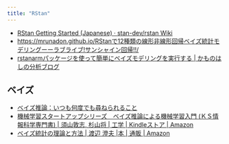```yaml
---
title: "RStan"
---
```


- [RStan Getting Started (Japanese) · stan-dev/rstan Wiki](https://github.com/stan-dev/rstan/wiki/RStan-Getting-Started-(Japanese))
- [https://mrunadon.github.io/RStanで12種類の線形非線形回帰ベイズ統計モデリングーーラブライブ!サンシャイン回帰!!/](https://mrunadon.github.io/RStan%E3%81%A712%E7%A8%AE%E9%A1%9E%E3%81%AE%E7%B7%9A%E5%BD%A2%E9%9D%9E%E7%B7%9A%E5%BD%A2%E5%9B%9E%E5%B8%B0%E3%83%99%E3%82%A4%E3%82%BA%E7%B5%B1%E8%A8%88%E3%83%A2%E3%83%87%E3%83%AA%E3%83%B3%E3%82%B0%E3%83%BC%E3%83%BC%E3%83%A9%E3%83%96%E3%83%A9%E3%82%A4%E3%83%96!%E3%82%B5%E3%83%B3%E3%82%B7%E3%83%A3%E3%82%A4%E3%83%B3%E5%9B%9E%E5%B8%B0!!/)
- [rstanarmパッケージを使って簡単にベイズモデリングを実行する | かものはしの分析ブログ](http://kamonohashiperry.com/archives/1820)

## ベイズ

- [ベイズ推論：いつも何度でも尋ねられること](http://watanabe-www.math.dis.titech.ac.jp/users/swatanab/nandodemo.html)
- [機械学習スタートアップシリーズ　ベイズ推論による機械学習入門 (ＫＳ情報科学専門書) | 須山敦志, 杉山将 | 工学 | Kindleストア | Amazon](https://www.amazon.co.jp/dp/B07L2V4H59/ref=dp-kindle-redirect?_encoding=UTF8&btkr=1)
- [ベイズ統計の理論と方法 | 渡辺 澄夫 |本 | 通販 | Amazon](https://www.amazon.co.jp/%E3%83%99%E3%82%A4%E3%82%BA%E7%B5%B1%E8%A8%88%E3%81%AE%E7%90%86%E8%AB%96%E3%81%A8%E6%96%B9%E6%B3%95-%E6%B8%A1%E8%BE%BA-%E6%BE%84%E5%A4%AB/dp/4339024627)

